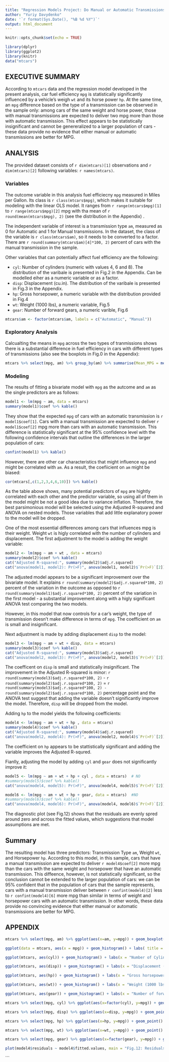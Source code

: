 ```yaml
---
title: "Regression Models Project: Do Manual or Automatic Transmissions Provide better MPG?"
author: "Yuriy Davydenko"
date: '`r format(Sys.Date(), "%B %d %Y")`'
output: html_document
---
```


```r
knitr::opts_chunk$set(echo = TRUE)
```

```r
library(dplyr)
library(ggplot2)
library(knitr)
data("mtcars")
```


## EXECUTIVE SUMMARY

According to `mtcars` data and the regression model developed in the present analysis, car fuel efficiency `mpg` is statistically significantly influenced by a vehicle's weigh `wt` and its horse power `hp`. At the same time, an `mpg` difference based on the type of a transmission can be observed in the sample only: among cars of the same weight and horse power, those with manual transmissions are expected to deliver two mpg more than those with automatic transmission. This effect appears to be statistically insignificant and cannot be genereralized to a larger population of cars - these data provide no evidence that either manual or automatic transmissions are better for MPG.  



## ANALYSIS

The provided dataset consists of `r dim(mtcars)[1]` observations and `r dim(mtcars)[2]` following variables: `r names(mtcars)`.

### Variables

The outcome variable in this analysis fuel efficiecny `mpg` measured in Miles per Gallon. Its class is `r class(mtcars$mpg)`, which makes it suitable for modeling with the linear OLS model. It ranges from `r range(mtcars$mpg)[1]` to `r range(mtcars$mpg)[2]` mpg with tha mean of `r round(mean(mtcars$mpg), 2)` (see the distribution in the Appendix) . 

The independent variable of interest is a transmission type `am`, measured as 0 for Automatic and 1 for Manual transmissions. In the dataset, the class of the variable is `r class(mtcars$am)`, so it needs to be converted to a factor. There are `r round(summary(mtcars$am)[4]*100, 2)` percent of cars with the manual transmission in the sample.

Other variables that can potentially affect fuel efficiency are the following:  

* `cyl`: Number of cylinders (numeric with values 4, 6 and 8). The distribution of the varibale is presented in Fig.2 in the Appendix. Can be modelled eiher as a numeric variable or as a factor. 
* `disp`: Displacement (cu.in). The distribution of the varibale is presented in Fig.3 in the Appendix.
* `hp`: Gross horsepower, a numeric variable with the distribution provided in Fig.4
* `wt`: Weight (1000 lbs), a numeric variable, Fig.5
* `gear`: Number of forward gears, a numeric varible, Fig.6

```r
mtcars$am <- factor(mtcars$am, labels = c("Automatic", "Manual"))
```

### Exploratory Analysis

Calcualting the means in `mpg` across the two types of tranmissions shows there is a substantial difference in fuel efficiency in cars with different types of transmissions (also see the boxplots in Fig.0 in the Appendix):
```r
mtcars %>% select(mpg, am) %>% group_by(am) %>% summarise(Mean_MPG = mean(mpg), SD = sd(mpg)) %>% kable()

```

### Modeling
The results of fitting a bivariate model with `mpg` as the autcome and `am` as the single predictors are as follows:
```r
model1 <- lm(mpg ~ am, data = mtcars)
summary(model1)$coef %>% kable()
```

They show that the expected `mpg` of cars with an automatic transmission is `r model1$coef[1]`. Cars with a manual transmission are expected to deliver `r model1$coef[2]` mpg more than cars with an automatic transmission. This difference is statistically significant at the 95% confidence level with the following confidence intervals that outline the differences in the larger population of cars: 

```r
confint(model1) %>% kable()
```

However, there are other car characteristics that might influence `mpg` and might be correlated with `am`. As a result, the coefiicient on `am` might be biased: 
```r
cor(mtcars[,c(1,2,3,4,6,10)]) %>% kable()
```

As the table above shows, many potential predictors of `mpg` are hightly correlated with each other and the predictor variable, so using all of them in the model might be not a good idea due to variance inflation. Therefore, the best parsimonious model will be selected using the Adjusted R-squared and ANOVA on nested models. Those variables that add little explanatory power to the model will be dropped.

One of the most essential differences among cars that  influences mpg  is their weight. Weight `wt` is higly correlated with the number of cylinders and displacement. The first adjustment to the model is adding the weight variable:

```r
model2 <- lm(mpg ~ am + wt , data = mtcars)
summary(model2)$coef %>% kable()
cat("Adjusted R-squared:", summary(model2)$adj.r.squared)
cat("anova(model1, model2): Pr(>F)", anova(model1, model2)$`Pr(>F)`[2])
```

The adjusted model appears to be a significant improvement over the bivariate model. It explains `r round(summary(model2)$adj.r.squared*100, 2)` percent of the variation in the outcome as opposed to `r round(summary(model1)$adj.r.squared*100, 2)` percent of the variation in the first model - a substantial improvement along with a higly significant ANOVA test comparing the two models. 

However, in this model that now controls for a car's weight, the type of transmission doesn't make difference in terms of `mpg`. The coefficient on `am` is small and insignificant. 

Next adjustment is made by adding displacement `disp` to the model:
```r
model3 <- lm(mpg ~ am + wt + disp, data = mtcars)  
summary(model3)$coef %>% kable()
cat("Adjusted R-squared:", summary(model3)$adj.r.squared)
cat("anova(model2, model3): Pr(>F)", anova(model2, model3)$`Pr(>F)`[2])
```

The coefficent on `disp` is small and statistically insignificant. The improvement in the Adjusted R-squared is minor: `r round(summary(model3)$adj.r.squared*100, 2)` - `r round(summary(model2)$adj.r.squared*100, 2)` = `r round(summary(model3)$adj.r.squared*100, 2) - round(summary(model2)$adj.r.squared*100, 2)` percentage point and the ANOVA test suggest that adding the variable doesn't significantly improve the model. Therefore, `disp` will be dropped from the model.

Adding `hp` to the model yields the following coefficients:
```r
model4 <- lm(mpg ~ am + wt + hp , data = mtcars)     
summary(model4)$coef %>% kable()
cat("Adjusted R-squared:", summary(model4)$adj.r.squared)
cat("anova(model2, model4): Pr(>F)", anova(model2, model4)$`Pr(>F)`[2])
```

The coefficient on `hp` appears to be stattistically significant and adding the variable improves the Adjusted R-squred. 

Fianlly, adjusting the model by adding `cyl` and `gear` does not significantly improve it:

```r
model5 <- lm(mpg ~ am + wt + hp + cyl , data = mtcars)  # NO
#summary(model5)$coef %>% kable()
cat("anova(model4, model5): Pr(>F)", anova(model4, model5)$`Pr(>F)`[2])

model6 <- lm(mpg ~ am + wt + hp + gear, data = mtcars)  #NO
#summary(model6)$coef %>% kable()
cat("anova(model4, model6): Pr(>F)", anova(model4, model6)$`Pr(>F)`[2])
```

The diagnostic plot (see Fig.12) shows that the residuals are evenly spred around zero and across the fitted values, which suggestions that model assumptions are met.

## Summary

The resulting model has three predictors: Transmission Type `am`, Weight `wt`, and Horsepower `hp`. According to this model, in this sample, cars that have a manual transmission are expected to deliver `r model4$coef[2]` more mpg than the cars with the same weight and horsepower that have an automatic transmission. This diffeence, however, is not statistically significant, so the conclusion cannot be extended to the larger population of cars: we can be 95% confident that in the population of cars that the sample represents, cars with a manual transmission deliver between `r confint(model4)[2]` less to `r confint(model4)[6]` more mpg than similar in terms of weight and horsepower cars with an automatic transmission. In other words, these data provide no convincing evidence that either manual or automatic transmissions are better for MPG.  



## APPENDIX

```r
mtcars %>% select(mpg, am) %>% ggplot(aes(x=am, y=mpg)) + geom_boxplot() + labs(x = "Transmission Type") + labs(title = "Fig.0: Differences in mpg Across Types of Transmissions")
```

```r
ggplot(data = mtcars, aes(x = mpg)) + geom_histogram() + labs( title = "Figure 1: Distribution of mpg")
```

```r
ggplot(mtcars, aes(cyl)) + geom_histogram() + labs(x = "Number of Cylinders") + labs(title = "Fig.2: Distribution of the Number of Cylinders")
```

```r
ggplot(mtcars, aes(disp)) + geom_histogram() + labs(x = "Displacement (cu.in)") + labs(title = "Fig.3: Distribution of the Displacement")
```

```r
ggplot(mtcars, aes(hp)) + geom_histogram() + labs(x = "Gross horsepower") + labs(title = "Fig.4: Distribution of the Gross horsepower")
```

```r
ggplot(mtcars, aes(wt)) + geom_histogram() + labs(x = "Weight (1000 lbs)") + labs(title = "Fig.5: Distribution of the Weight")
```

```r
ggplot(mtcars, aes(gear)) + geom_histogram() + labs(x = "Number of forward gears") + labs(title = "Fig.6: Distribution of the Number of Forward Gears")
```


```r

mtcars %>% select(mpg, cyl) %>% ggplot(aes(x=factor(cyl), y=mpg)) + geom_boxplot() + labs(x = "Number of Cylinders") + labs(title = "Fig.7: Differences in mpg and Number of Cylinders")

```

```r
mtcars %>% select(mpg, disp) %>% ggplot(aes(x=disp, y=mpg)) + geom_point() + labs(x = "Displacement (cu.in)") + labs(title = "Fig.8: Displacement and mpg")
```

```r
mtcars %>% select(mpg, hp) %>% ggplot(aes(x=hp, y=mpg)) + geom_point() + labs(x = "Gross Horsepower") + labs(title = "Fig.9: Gross Horsepower and mpg")
```

```r
mtcars %>% select(mpg, wt) %>% ggplot(aes(x=wt, y=mpg)) + geom_point() + labs(x = "Weight (1000 lbs)") + labs(title = "Fig.10: Weight and mpg")
```

```r
mtcars %>% select(mpg, gear) %>% ggplot(aes(x=factor(gear), y=mpg)) + geom_boxplot() + labs(x = "Number of forward gears") + labs(title = "Fig.11: Number of Forward Gears and mpg")
```

```r
plot(model4$residuals ~ model4$fitted.values, main = "Fig.12: Residuals vs. Fitted Values Diagnostic Plot") 
```
```

